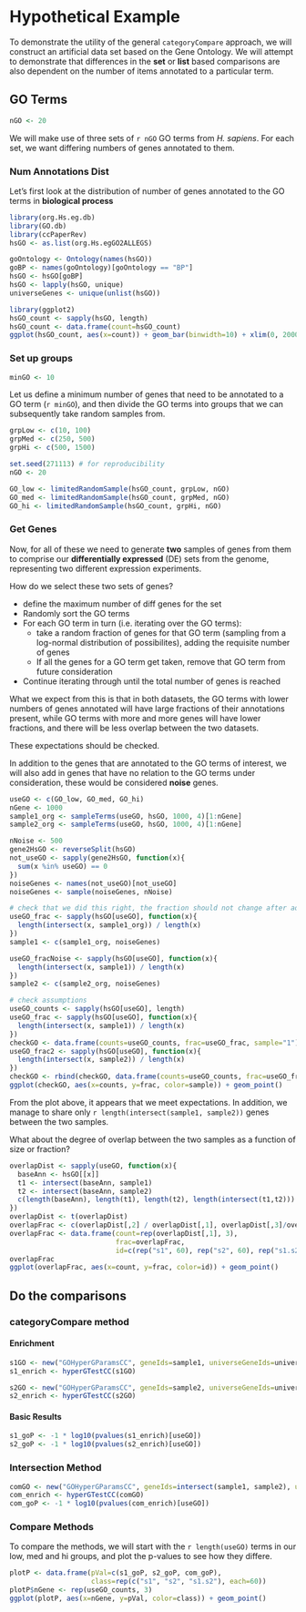 <!--
  %\VignetteEngine{knitr}
  %\VignetteIndexEntry{hypothetical example}
  %\VignetteDepends{categoryComparePaperRev, ggplot2}
-->
  
# Hypothetical Example
  
To demonstrate the utility of the general `categoryCompare` approach, we will construct an artificial data set based on the Gene Ontology. We will attempt to demonstrate that differences in the **set** or **list** based comparisons are also dependent on the number of items annotated to a particular term.

## GO Terms

```r
nGO <- 20
```

We will make use of three sets of `r nGO` GO terms from *H. sapiens*. For each set, we want differing numbers of genes annotated to them.

### Num Annotations Dist

Let's first look at the distribution of number of genes annotated to the GO terms in **biological process**

```r
library(org.Hs.eg.db)
library(GO.db)
library(ccPaperRev)
hsGO <- as.list(org.Hs.egGO2ALLEGS)

goOntology <- Ontology(names(hsGO))
goBP <- names(goOntology)[goOntology == "BP"]
hsGO <- hsGO[goBP]
hsGO <- lapply(hsGO, unique)
universeGenes <- unique(unlist(hsGO))
```

```r
library(ggplot2)
hsGO_count <- sapply(hsGO, length)
hsGO_count <- data.frame(count=hsGO_count)
ggplot(hsGO_count, aes(x=count)) + geom_bar(binwidth=10) + xlim(0, 2000) + ylim(0, 500)
```

### Set up groups

```r
minGO <- 10
```

Let us define a minimum number of genes that need to be annotated to a GO term (`r minGO`), and then divide the GO terms into groups that we can subsequently take random samples from.

```r
grpLow <- c(10, 100)
grpMed <- c(250, 500)
grpHi <- c(500, 1500)
```

```r
set.seed(271113) # for reproducibility
nGO <- 20

GO_low <- limitedRandomSample(hsGO_count, grpLow, nGO)
GO_med <- limitedRandomSample(hsGO_count, grpMed, nGO)
GO_hi <- limitedRandomSample(hsGO_count, grpHi, nGO)
```

### Get Genes

Now, for all of these we need to generate **two** samples of genes from them to comprise our **differentially expressed** (DE) sets from the genome, representing two different expression experiments.

How do we select these two sets of genes?

* define the maximum number of diff genes for the set
* Randomly sort the GO terms
* For each GO term in turn (i.e. iterating over the GO terms):
  * take a random fraction of genes for that GO term (sampling from a log-normal distribution of possibilites), adding the requisite number of genes
  * If all the genes for a GO term get taken, remove that GO term from future consideration
* Continue iterating through until the total number of genes is reached

What we expect from this is that in both datasets, the GO terms with lower numbers of genes annotated will have large fractions of their annotations present, while GO terms with more and more genes will have lower fractions, and there will be less overlap between the two datasets.

These expectations should be checked.

In addition to the genes that are annotated to the GO terms of interest, we will also add in genes that have no relation to the GO terms under consideration, these would be considered **noise** genes.

```r
useGO <- c(GO_low, GO_med, GO_hi)
nGene <- 1000
sample1_org <- sampleTerms(useGO, hsGO, 1000, 4)[1:nGene]
sample2_org <- sampleTerms(useGO, hsGO, 1000, 4)[1:nGene]
```

```r
nNoise <- 500
gene2HsGO <- reverseSplit(hsGO)
not_useGO <- sapply(gene2HsGO, function(x){
  sum(x %in% useGO) == 0
})
noiseGenes <- names(not_useGO)[not_useGO]
noiseGenes <- sample(noiseGenes, nNoise)

# check that we did this right, the fraction should not change after adding noise genes
useGO_frac <- sapply(hsGO[useGO], function(x){
  length(intersect(x, sample1_org)) / length(x)
})
sample1 <- c(sample1_org, noiseGenes)

useGO_fracNoise <- sapply(hsGO[useGO], function(x){
  length(intersect(x, sample1)) / length(x)
})
sample2 <- c(sample2_org, noiseGenes)
```


```r
# check assumptions
useGO_counts <- sapply(hsGO[useGO], length)
useGO_frac <- sapply(hsGO[useGO], function(x){
  length(intersect(x, sample1)) / length(x)
})
checkGO <- data.frame(counts=useGO_counts, frac=useGO_frac, sample="1")
useGO_frac2 <- sapply(hsGO[useGO], function(x){
  length(intersect(x, sample2)) / length(x)
})
checkGO <- rbind(checkGO, data.frame(counts=useGO_counts, frac=useGO_frac2, sample="2"))
ggplot(checkGO, aes(x=counts, y=frac, color=sample)) + geom_point()
```

From the plot above, it appears that we meet expectations. In addition, we manage to share only `r length(intersect(sample1, sample2))` genes between the two samples. 

What about the degree of overlap between the two samples as a function of size or fraction?

```r
overlapDist <- sapply(useGO, function(x){
  baseAnn <- hsGO[[x]]
  t1 <- intersect(baseAnn, sample1)
  t2 <- intersect(baseAnn, sample2)
  c(length(baseAnn), length(t1), length(t2), length(intersect(t1,t2)))
})
overlapDist <- t(overlapDist)
overlapFrac <- c(overlapDist[,2] / overlapDist[,1], overlapDist[,3]/overlapDist[,1], overlapDist[,4]/overlapDist[,1])
overlapFrac <- data.frame(count=rep(overlapDist[,1], 3), 
                          frac=overlapFrac, 
                          id=c(rep("s1", 60), rep("s2", 60), rep("s1.s2", 60)))
overlapFrac
ggplot(overlapFrac, aes(x=count, y=frac, color=id)) + geom_point()
```

## Do the comparisons

### categoryCompare method


#### Enrichment

```r
s1GO <- new("GOHyperGParamsCC", geneIds=sample1, universeGeneIds=universeGenes, ontology="BP", fdr=0, annotation="org.Hs.eg.db")
s1_enrich <- hyperGTestCC(s1GO)

s2GO <- new("GOHyperGParamsCC", geneIds=sample2, universeGeneIds=universeGenes, ontology="BP", fdr=0, annotation="org.Hs.eg.db")
s2_enrich <- hyperGTestCC(s2GO)
```

#### Basic Results

```r
s1_goP <- -1 * log10(pvalues(s1_enrich)[useGO])
s2_goP <- -1 * log10(pvalues(s2_enrich)[useGO])
```


### Intersection Method

```r
comGO <- new("GOHyperGParamsCC", geneIds=intersect(sample1, sample2), universeGeneIds=universeGenes, ontology="BP", fdr=0, annotation="org.Hs.eg.db")
com_enrich <- hyperGTestCC(comGO)
com_goP <- -1 * log10(pvalues(com_enrich)[useGO])
```


### Compare Methods

To compare the methods, we will start with the `r length(useGO)` terms in our low, med and hi groups, and plot the p-values to see how they differe.

```r
plotP <- data.frame(pVal=c(s1_goP, s2_goP, com_goP), 
                    class=rep(c("s1", "s2", "s1.s2"), each=60))
plotP$nGene <- rep(useGO_counts, 3)
ggplot(plotP, aes(x=nGene, y=pVal, color=class)) + geom_point()
```